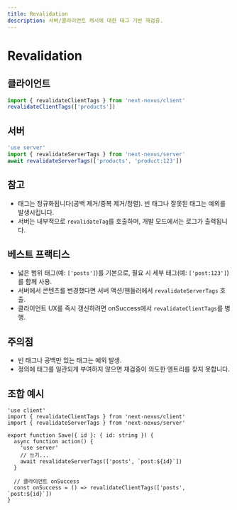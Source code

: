 ```yaml
---
title: Revalidation
description: 서버/클라이언트 캐시에 대한 태그 기반 재검증.
---
```


# Revalidation

## 클라이언트
```ts path=null start=null
import { revalidateClientTags } from 'next-nexus/client'
revalidateClientTags(['products'])
```

## 서버
```ts path=null start=null
'use server'
import { revalidateServerTags } from 'next-nexus/server'
await revalidateServerTags(['products', 'product:123'])
```

## 참고
- 태그는 정규화됩니다(공백 제거/중복 제거/정렬). 빈 태그나 잘못된 태그는 예외를 발생시킵니다.
- 서버는 내부적으로 `revalidateTag`를 호출하며, 개발 모드에서는 로그가 출력됩니다.

## 베스트 프랙티스
- 넓은 범위 태그(예: `['posts']`)를 기본으로, 필요 시 세부 태그(예: `['post:123']`)를 함께 사용.
- 서버에서 콘텐츠를 변경했다면 서버 액션/핸들러에서 `revalidateServerTags` 호출.
- 클라이언트 UX를 즉시 갱신하려면 onSuccess에서 `revalidateClientTags`를 병행.

## 주의점
- 빈 태그나 공백만 있는 태그는 예외 발생.
- 정의에 태그를 일관되게 부여하지 않으면 재검증이 의도한 엔트리를 찾지 못합니다.

## 조합 예시
```tsx path=null start=null
'use client'
import { revalidateClientTags } from 'next-nexus/client'
import { revalidateServerTags } from 'next-nexus/server'

export function Save({ id }: { id: string }) {
  async function action() {
    'use server'
    // 쓰기...
    await revalidateServerTags(['posts', `post:${id}`])
  }

  // 클라이언트 onSuccess
  const onSuccess = () => revalidateClientTags(['posts', `post:${id}`])
}
```

